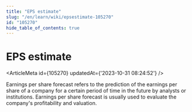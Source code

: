 ```yaml
---
title: "EPS estimate"
slug: "/en/learn/wiki/epsestimate-105270"
id: "105270"
hide_table_of_contents: true
---
```



# EPS estimate

<ArticleMeta id={105270} updatedAt={'2023-10-31 08:24:52'} />
<div className='border-solid border-b border-t-0 my-4 border-[var(--ifm-color-gray-300)]' />

Earnings per share forecast refers to the prediction of the earnings per share of a company for a certain period of time in the future by analysts or institutions. Earnings per share forecast is usually used to evaluate the company's profitability and valuation.
